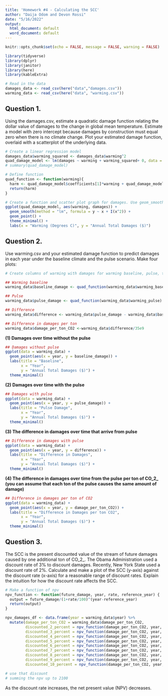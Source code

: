 ```yaml
---
title: 'Homework #4 - Calculating the SCC'
author: "Daija Odom and Devon Rossi"
date: "5/16/2022"
output:
  html_document: default
  word_document: default
---
```


```r
knitr::opts_chunk$set(echo = FALSE, message = FALSE, warning = FALSE)

library(tidyverse)
library(dplyr)
library(janitor)
library(here)
library(kableExtra)

```

```r
# Read in the data
damages_data <- read_csv(here("data","damages.csv"))
warming_data <- read_csv(here("data", "warming.csv"))
```

## Question 1. 
Using the damages.csv, estimate a quadratic damage function relating the dollar value of damages to the change in global mean temperature. Estimate a model with zero intercept because damages by construction must equal zero when there is no climate change. Plot your estimated damage function, overlaid with a scatterplot of the underlying data.

```r
# Create a linear regression model
damages_data$warming_squared <- damages_data$warming^2
quad_damage_model <- lm(damages ~ warming + warming_squared+ 0, data = damages_data)
# summary(quad_damage_model)

# Define function
quad_function <- function(warming){
  harm <- quad_damage_model$coefficients[1]*warming + quad_damage_model$coefficients[2]*warming^2
  return(harm)
}
```

```r
# Create a function and scatter plot graph for damages. Use geom_smooth to create quadratic fit.
ggplot(quad_damage_model, aes(warming, damages)) +
  geom_smooth(method = "lm", formula = y ~ x + I(x^2)) +
  geom_point() +
  theme_minimal() +
  labs(x = "Warming (Degrees C)", y = "Annual Total Damages ($)")
```

## Question 2.
Use warming.csv and your estimated damage function to predict damages in each year under the baseline climate and the pulse scenario. Make four plots: 

```r
# Create columns of warming with damages for warming baseline, pulse, the difference between no pulse (warming baseline) and pulse, and the difference in damages per ton CO2.

## Warming baseline
warming_data$baseline_damage <- quad_function(warming_data$warming_baseline)

## Pulse
warming_data$pulse_damage <- quad_function(warming_data$warming_pulse)

## Difference
warming_data$difference <- warming_data$pulse_damage - warming_data$baseline_damage

## Difference in damages per ton
warming_data$damage_per_ton_CO2 <-warming_data$difference/35e9

```

**(1) Damages over time without the pulse**
```r
## Damages without pulse
ggplot(data = warming_data) +
  geom_point(aes(x = year, y = baseline_damage)) +
  labs(title = "Baseline", 
       x = "Year", 
       y = "Annual Total Damages ($)") + 
  theme_minimal()

```

**(2) Damages over time with the pulse**
```r
## Damages with pulse
ggplot(data = warming_data) +
  geom_point(aes(x = year, y = pulse_damage)) +
  labs(title = "Pulse Damage", 
       x = "Year",
       y = "Annual Total Damages ($)") +
  theme_minimal()

```

**(3) The difference in damages over time that arrive from pulse**
```r
## Difference in damages with pulse
ggplot(data = warming_data) +
  geom_point(aes(x = year, y = difference)) +
  labs(title = "Difference in Damages", 
       x = "Year",
       y = "Annual Total Damages ($)") +
  theme_minimal()

```

**(4) The difference in damages over time from the pulse per ton of CO_2_ (you can assume that each ton of the pulse causes the same amount of damage)**
```r
## Difference in damages per ton of CO2
ggplot(data = warming_data) +
  geom_point(aes(x = year, y = damage_per_ton_CO2)) +
  labs(title = "Difference in Damages per ton CO2", 
       x = "Year",
       y = "Annual Total Damages ($)") +
  theme_minimal()

```

## Question 3.
The SCC is the present discounted value of the stream of future  damages caused by one additional ton of CO_2_. The Obama Administration used a discount rate of 3% to discount damages. Recently, New York State used a discount rate of 2%. Calculate and make a plot of the SCC (y-axis) against the discount rate (x-axis) for a reasonable range of discount rates. Explain the intuition for how the discount rate affects the SCC. 

```r
# Make a function of npv
npv_function <- function(future_damage, year, rate, reference_year) {
  output = future_damage/(1+rate/100)^(year-reference_year)
  return(output)
}

npv_damages_df <- data.frame(year = warming_data$year) %>% 
  mutate(damage_per_ton_CO2 = warming_data$damage_per_ton_CO2,
         discounted_2_percent = npv_function(damage_per_ton_CO2, year, 2, 2022),
         discounted_3_percent = npv_function(damage_per_ton_CO2, year, 3, 2022),
         discounted_4_percent = npv_function(damage_per_ton_CO2, year, 4, 2022),
         discounted_5_percent = npv_function(damage_per_ton_CO2, year, 5, 2022),
         discounted_6_percent = npv_function(damage_per_ton_CO2, year, 6, 2022),
         discounted_7_percent = npv_function(damage_per_ton_CO2, year, 7, 2022),
         discounted_8_percent = npv_function(damage_per_ton_CO2, year, 8, 2022),
         discounted_9_percent = npv_function(damage_per_ton_CO2, year, 9, 2022),
         discounted_10_percent = npv_function(damage_per_ton_CO2, year, 10, 2022)) 

# use that discount 
# summing the npv up to 2100 


```

As the discount rate increases, the net present value (NPV) decreases.
